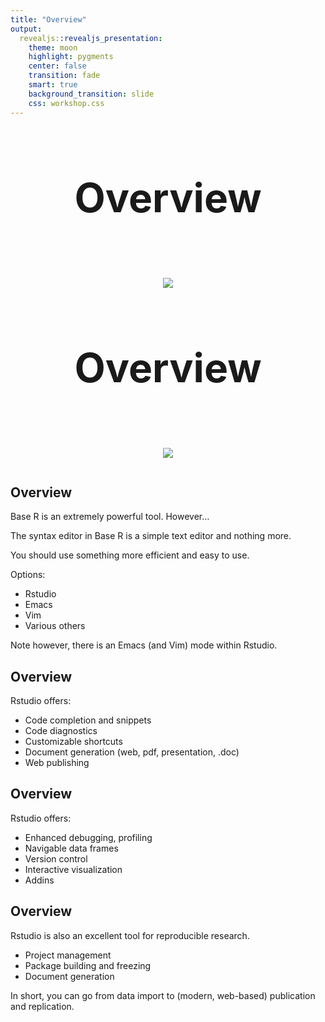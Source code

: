 ```yaml
---
title: "Overview"
output: 
  revealjs::revealjs_presentation:
    theme: moon
    highlight: pygments
    center: false
    transition: fade
    smart: true
    background_transition: slide
    css: workshop.css
---
```


##

<div style='text-align: center; font-size:32'>
<h1>Overview<h1>
<img src='img/RMarkdownOutputFormats.png'>
</div>

##

<div style='text-align: center; font-size:32'>
<h1>Overview<h1>
<img src='img/rstudio.png'>
</div>

## Overview 

Base R is an extremely powerful tool. However...

The syntax editor in Base R is a simple text editor and nothing more.

You should use something more efficient and easy to use.

Options:

- Rstudio
- Emacs
- Vim
- Various others

Note however, there is an Emacs (and Vim) mode within Rstudio.



## Overview

Rstudio offers:

- Code completion and snippets
- Code diagnostics
- Customizable shortcuts
- Document generation (web, pdf, presentation, .doc)
- Web publishing


## Overview

Rstudio offers:

- Enhanced debugging, profiling
- Navigable data frames
- Version control
- Interactive visualization
- Addins


## Overview 

Rstudio is also an excellent tool for reproducible research.

- Project management
- Package building and freezing
- Document generation

In short, you can go from data import to (modern, web-based) publication and replication.
